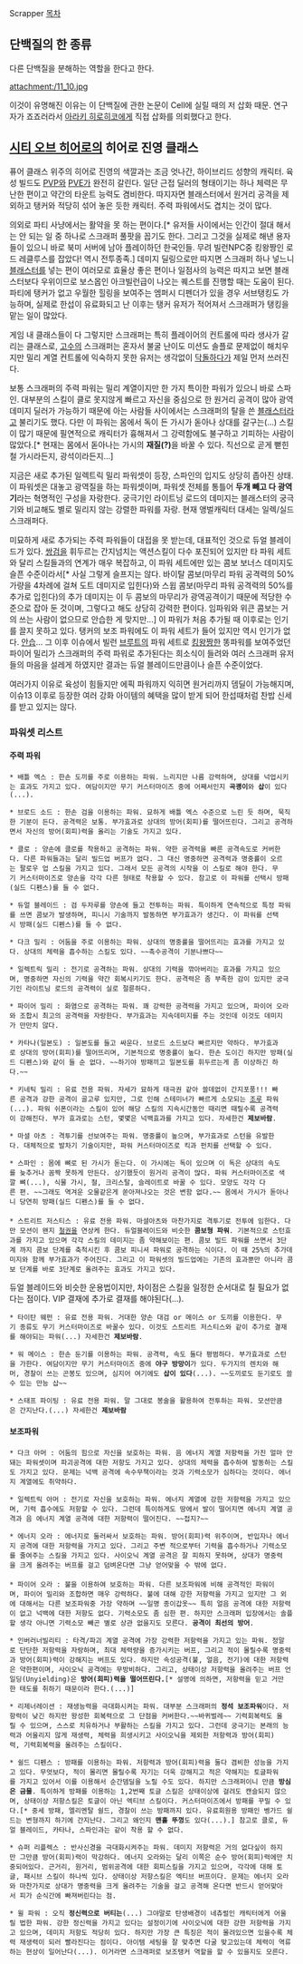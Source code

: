 Scrapper
[[목차]]
== 단백질의 한 종류 ==
다른 단백질을 분해하는 역할을 한다고 한다.

attachment:/11_10.jpg

이것이 유명해진 이유는 이 단백질에 관한 논문이 Cell에 실릴 때의 저 삽화 때문.
연구자가 죠죠러라서 [[아라키 히로히코]]에게 직접 삽화를 의뢰했다고 한다.

== [[시티 오브 히어로]]의 히어로 진영 클래스 ==

퓨어 클래스 위주의 히어로 진영의 색깔과는 조금 엇나간, 하이브리드 성향의 캐릭터. 육성 빌드도 [[PVP]]와 [[PVE]]가 완전히 갈린다. 일단 근접 딜러의 형태이기는 하나 체력은 무난한 편이고 약간의 타운트 능력도 겸비한다. 따지자면 블래스터에서 원거리 공격을 제외하고 탱커와 적당히 섞어 놓은 듯한 캐릭터. 주력 파워에서도 겹치는 것이 많다.

의외로 파티 사냥에서는 활약을 못 하는 편이다.[* 유저들 사이에서는 인간이 절대 해서는 안 되는 일 중 하나로 스크래퍼 풀팟을 꼽기도 한다. 그리고 그것을 실제로 해낸 용자들이 있으니 바로 북미 서버에 남아 플레이하던 한국인들. 무려 빌런NPC중 킹왕짱인 로드 레클루스를 잡았다! 역시 전투종족.] 데미지 딜링으로만 따지면 스크래퍼 하나 넣느니 [[블래스터]]를 넣는 편이 여러모로 효율상 좋은 편이나 일점사의 능력은 따지고 보면 블래스터보다 우위이므로 보스몹인 아크빌런급이 나오는 퀘스트를 진행할 때는 도움이 된다. 파티에 탱커가 없고 우월한 힐링을 보여주는 엠퍼시 디펜더가 있을 경우 서브탱킹도 가능하며, 실제로 한섭이 유료화되고 난 이후는 탱커 유저가 적어져서 스크래퍼가 탱킹을 맡는 일이 많았다.

게임 내 클래스들이 다 그렇지만 스크래퍼는 특히 플레이어의 컨트롤에 따라 생사가 갈리는 클래스로, [[고수]]의 스크래퍼는 혼자서 불굴 난이도 미션도 솔플로 문제없이 해치우지만 밀리 계열 컨트롤에 익숙하지 못한 유저는 생각없이 [[닥돌]]하다가 제일 먼저 쓰러진다. 

보통 스크래퍼의 주력 파워는 밀리 계열이지만 한 가지 특이한 파워가 있으니 바로 스파인. 대부분의 스킬이 클로 못지않게 빠르고 자신을 중심으로 한 원거리 공격이 많아 광역 데미지 딜러가 가능하기 때문에 아는 사람들 사이에서는 스크래퍼의 탈을 쓴 [[블래스터]]라고 불리기도 했다. 다만 이 파워는 몸에서 독이 든 가시가 돋아나 상대를 갈구는(...) 스킬이 많기 때문에 필연적으로 캐릭터가 흉해져서 그 강력함에도 불구하고 기피하는 사람이 많았다.[* 현재는 몸에서 돋아나는 가시의 '''재질(?)'''을 바꿀 수 있다. 직선으로 곧게 뻗힌 철 가시라든지, 광석이라든지...]

지금은 새로 추가된 일렉트릭 밀리 파워셋이 등장, 스파인의 입지도 상당히 좁아진 상태. 이 파워셋은 대놓고 광역질을 하는 파워셋이며, 파워셋 전체를 통틀어 '''두개 빼고 다 광역기'''라는 혁명적인 구성을 자랑한다. 궁극기인 라이트닝 로드의 데미지는 블래스터의 궁극기와 비교해도 별로 밀리지 않는 강렬한 파워를 자랑. 현재 앵벌캐릭터 대세는 일렉/실드 스크래퍼다.

미묘하게 새로 추가되는 주력 파워들이 대접을 못 받는데, 대표적인 것으로 듀얼 블레이드가 있다. [[쌍검]]을 휘두르는 간지넘치는 액션스킬이 다수 포진되어 있지만 타 파워 세트와 달리 스킬들과의 연계가 매우 복잡하고, 이 파워 세트에만 있는 콤보 보너스 데미지도 슬픈 수준이라서[* 사실 그렇게 슬프지는 않다. 바이탈 콤보(마무리 파워 공격력의 50% 가량을 4차례에 걸쳐 도트 데미지로 입힌다)와 스윕 콤보(마무리 파워 공격력의 50%를 추가로 입힌다)의 추가 데미지는 이 두 콤보의 마무리가 광역공격이기 때문에 적당한 수준으로 잡아 둔 것이며, 그렇다고 해도 상당히 강력한 편이다. 임파워와 위큰 콤보는 거의 쓰는 사람이 없으므로 안습한 게 맞지만...] 이 파워가 처음 추가될 때 이후로는 인기를 끌지 못하고 있다. 탱커의 보조 파워에도 이 파워 세트가 들어 있지만 역시 인기가 없다. [[안습]]... 그 이후 이슈에서 빌런 [[브루트]]의 파워 세트로 [[킹왕짱]]한 똥파워를 보여주었던 파이어 밀리가 스크래퍼의 주력 파워로 추가된다는 희소식이 들려와 여러 스크래퍼 유저들의 마음을 설레게 하였지만 결과는 듀얼 블레이드만큼이나 슬픈 수준이었다.

여러가지 이유로 육성이 힘들지만 에픽 파워까지 익히면 원거리까지 뎀딜이 가능해지며, 이슈13 이후로 등장한 여러 강화 아이템의 혜택을 많이 받게 되어 한섭때처럼 찬밥 신세를 받고 있지는 않다. 

=== 파워셋 리스트 ===
==== 주력 파워 ====
 * 배틀 엑스 : 한손 도끼를 주로 이용하는 파워. 느리지만 나름 강력하며, 상대를 넉업시키는 효과도 가지고 있다. 여담이지만 무기 커스터마이즈 중에 어째서인지 '''곡괭이'''와 '''삽'''이 있다(...).

 * 브로드 소드 : 한손 검을 이용하는 파워. 묘하게 배틀 엑스 수준으로 느린 듯 하며, 묵직한 기분이 든다. 공격력은 보통. 부가효과로 상대의 방어(회피)를 떨어뜨린다. 그리고 공격하면서 자신의 방어(회피)력을 올리는 기술도 가지고 있다.

 * 클로 : 양손에 클로를 착용하고 공격하는 파워. 약한 공격력을 빠른 공격속도로 커버한다. 다른 파워들과는 달리 빌드업 버프가 없다. 그 대신 명중하면 공격력과 명중률이 오르는 팔로우 업 스킬을 가지고 있다. 그래서 모든 공격의 시작을 이 스킬로 해야 한다. 무기 커스터마이즈로 양손을 각각 다른 형태로 착용할 수 있다. 참고로 이 파워를 선택시 방패(실드 디펜스)를 들 수 없다.

 * 듀얼 블레이드 : 검 두자루를 양손에 들고 전투하는 파워. 특이하게 연속적으로 특정 파워를 쓰면 콤보가 발생하며, 피니시 기술까지 발동하면 부가효과가 생긴다. 이 파워를 선택시 방패(실드 디펜스)를 들 수 없다.

 * 다크 밀리 : 어둠을 주로 이용하는 파워. 상대의 명중률을 떨어뜨리는 효과를 가지고 있다. 상대의 체력을 흡수하는 스킬도 있다. ~~촉수공격이 기분나쁘다~~

 * 일렉트릭 밀리 : 전기로 공격하는 파워. 상대의 기력을 깎아버리는 효과를 가지고 있으며, 명중하면 자신의 기력을 약간 회복시키기도 한다. 공격력은 좀 부족한 감이 있지만 궁극기인 라이트닝 로드의 공격력이 실로 절륜하다.

 * 파이어 밀리 : 화염으로 공격하는 파워. 꽤 강력한 공격력을 가지고 있으며, 파이어 오라와 조합시 최고의 공격력을 자랑한다. 부가효과는 지속데미지를 주는 것인데 이것도 데미지가 만만치 않다.

 * 카타나(일본도) : 일본도를 들고 싸운다. 브로드 소드보다 빠르지만 약하다. 부가효과로 상대의 방어(회피)를 떨어뜨리며, 기본적으로 명중률이 높다. 한손 도이긴 하지만 방패(실드 디펜스)와 같이 들 순 없다. ~~하기야 방패끼고 일본도를 휘두르는게 좀 이상하긴 하다.~~

 * 키네틱 밀리 : 유료 전용 파워. 자세가 묘하게 태극권 같아 쓸데없이 간지포풍!!! 빠른 공격과 강한 공격이 골고루 있지만, 그로 인해 스테미너가 빠르게 소모되는 [[조루]] 파워(...). 파워 쉬폰이라는 스킬이 있어 해당 스킬의 지속시간동안 때리면 때릴수록 공격력이 강해진다. 부가 효과로는 스턴, 몇몇은 넉백효과를 가지고 있다. 자세한건 '''제보바람'''.

 * 마셜 아츠 : 격투기를 선보여주는 파워. 명중률이 높으며, 부가효과로 스턴을 유발한다. 대체적으로 발차기 기술이지만, 파워 커스터마이즈로 킥과 펀치를 선택할 수 있다.

 * 스파인 : 몸에 뼈로 된 가시가 돋는다. 이 가시에는 독이 있으며 이 독은 상대의 속도를 늦추거나 꼼짝 못하게 만든다. 상기했듯이 원거리 공격이 많다. 파워 커스터마이즈로 색깔 뼈(...), 식물 가시, 철, 크리스탈, 슬레이트로 바꿀 수 있다. 모양도 각각 다른 편. ~~그래도 역겨운 오물같은게 쏟아져나오는 것은 변함 없다.~~ 몸에서 가시가 돋아나니 당연히 방패(실드 디펜스)를 들 수 없다.
 
 * 스트리트 저스티스 : 유료 전용 파워. 마셜아츠와 마찬가지로 격투기로 전투에 임한다. 다만 모션이 왠지 [[철권]]을 연상케 한다. 듀얼블레이드와 비슷한 '''콤보형 파워'''. 기본적으로 스턴효과를 가지고 있으며 각각 스킬의 데미지는 좀 약해보이는 편. 콤보 빌드 파워를 쓰면서 3단계 까지 콤보 단계를 축척시킨 후 콤보 피니셔 파워로 공격하는 식이다. 이 때 25%의 추가데미지와 함께 부가효과가 주어진다. 그리고 이 파워셋의 빌드업에는 기존의 효과뿐만 아니라 콤보 단계를 바로 3단계로 올려주는 효과도 가지고 있다.
듀얼 블레이드와 비슷한 운용법이지만, 차이점은 스킬을 일정한 순서대로 칠 필요가 없다는 점이다.
VIP 결재에 추가로 결재를 해야된다(...).

 * 타이탄 웨펀 : 유료 전용 파워. 거대한 양손 대검 or 메이스 or 도끼를 이용한다. 무기 종류도 무기 커스터마이즈로 바꿀수 있다. 이것도 스트리트 저스티스와 같이 추가로 결재를 해야되는 파워(...) 자세한건 '''제보바람'''.

 * 워 메이스 : 한손 둔기를 이용하는 파워. 공격력, 속도 둘다 평범하다. 부가효과로 스턴을 가한다. 여담이지만 무기 커스터마이즈 중에 '''야구 방망이'''가 있다. 두가지의 렌치와 해머, 경찰이 쓰는 곤봉도 있으며, 심지어 여기에도 '''삽이 있다'''(...). ~~도끼로도 둔기로도 쓸수 있는 만능 삽~~

 * 스태프 파이팅 : 유료 전용 파워. 말 그대로 봉술을 활용하여 전투하는 파워. 모션만큼은 간지난다.(...) 자세한건 '''제보바람'''

==== 보조파워 ====

 * 다크 아머 : 어둠의 힘으로 자신을 보호하는 파워. 음 에너지 계열 저항력을 가진 얼마 안돼는 파워셋이며 파괴공격에 대한 저항도 가지고 있다. 상대의 체력을 흡수하여 발동하는 스킬도 가지고 있다. 문제는 넉백 공격에 속수무책이라는 것과 기력소모가 심하다는 것이다. 에너지 계열에도 취약하다.

 * 일렉트릭 아머 : 전기로 자신을 보호하는 파워. 에너지 계열에 강한 저항력을 가지고 있으며, 기력 흡수에도 저항할 수 있다. 그런데 특이하게도 땅에서 발이 떨어지면 에너지 계열 공격과 음 에너지 계열 공격에 대한 저항력이 떨어진다. ~~접지?~~

 * 에너지 오라 : 에너지로 둘러싸서 보호하는 파워. 방어(회피)력 위주이며, 반입자나 에너지 공격에 대한 저항력을 가지고 있다. 그리고 주변 적으로부터 기력을 흡수하거나 기력소모를 줄여주는 스킬을 가지고 있다. 사이오닉 계열 공격은 잘 피하지 못하며, 상대가 명중력을 크게 올려주는 버프를 걸고 덤벼온다면 그냥 얻어맞을 수 밖에 없다.
 
 * 파이어 오라 : 불을 이용하여 보호하는 파워. 다른 보조파워에 비해 공격적인 파워이며, 파이어 밀리와 조합하면 매우 강력하다. 불에 대해 강한 저항력을 가지고 있지만 그 외에 대해서는 다른 보조파워중 가장 약하며 ~~일명 종이갑옷~~ 특히 얼음 공격에 대한 저항력이 없고 넉백에 대한 저항도 없다. 기력소모도 좀 심한 편. 하지만 스크래퍼 입장에서는 솔플할 생각 아니면 기력소모 빼곤 별로 상관 없을지도 모른다. '''공격이 최선의 방어'''.

 * 인버러너빌리티 : 타격/파괴 계열 공격에 가장 강력한 저항력을 가지고 있는 파워. 정말로 단단한 저항력을 자랑하며, 최대 체력량을 증가시키는 버프, 그리고 적이 몰릴수록 명중력과 방어(회피)력이 강해지는 버프도 있다. 하지만 속성공격(불, 얼음, 전기)에 대한 저항력은 약한편이며, 사이오닉 공격에는 무방비하다. 그리고, 상태이상 저항력을 올려주는 버프 언일딩(Unyielding)은 '''방어(회피)력을 떨어뜨린다.'''[* 설명에 의하면, 저항력을 믿고 거만한 태도를 취하기 때문이라 한다.(...)]

 * 리제너레이션 : 재생능력을 극대화시켜는 파워. 대부분 스크래퍼의 '''정석 보조파워'''이다. 저항력이 낮긴 하지만 왕성한 회복력으로 그 단점을 커버한다.~~바퀴벌레~~ 기력회복력도 올릴 수 있으며, 스스로 치유하거나 부활하는 스킬을 가지고 있다. 그런데 궁극기는 본래의 능력과 어울리지 않게 재생력, 체력을 희생시키고 사이오닉을 제외한 저항력과 방어(회피)력, 기력회복력을 올려주는 스킬이다.

 * 쉴드 디펜스 : 방패를 이용하는 파워. 저항력과 방어(회피)력을 둘다 겸비한 성능을 가지고 있다. 무엇보다, 적이 몰리면 몰릴수록 자기는 더욱 강해지고 적은 약해지는 토글파워를 가지고 있어서 이를 이용해서 순간뎀딜을 노릴 수도 있다. 하지만 스크래퍼이니 만큼 '''방심은 금물'''. 특이하게 방패를 이용하는 1,2번째 토글 스킬은 상태이상에 걸려도 캔슬되지 않으며, 상태이상 저항스킬은 토글이 아닌 엑티브 스킬이다. 커스터마이즈에서 방패를 꾸밀 수 있다.[* 중세 방패, 엘리멘탈 쉴드, 경찰이 쓰는 방패까지 있다. 유료회원용 방패인 벵가드 쉴드는 변형까지 하기에 간지난다. 그리고 왜인지 '''맨홀 뚜껑'''도 있다(...).] 참고로 클로, 듀얼 블레이드, 카타나, 스파인과는 같이 착용 할 수 없다.

 * 슈퍼 리플렉스 : 반사신경을 극대화시켜주는 파워. 데미지 저항력은 거의 없다싶이 하지만 그만큼 방어(회피)력이 막강하다. 에너지 오라와는 달리 이쪽은 순수 방어(회피)력에만 치중되어있다. 근거리, 원거리, 범위공격에 대한 회피스킬을 가지고 있으며, 각각에 대해 토글, 패시브 스킬이 하나씩 있다. 상태이상 저항스킬은 엑티브 버프이다. 문제는 에너지 오라와 마찬가지로 상대가 명중력을 크게 올려주는 기술을 걸고 공격해 온다면 반드시 얻어맞아서 피가 순식간에 빠져버린다는 점.

 * 윌 파워 : 오직 '''정신력으로 버티는'''(...) 그야말로 탄생배경이 네츄럴인 캐릭터에게 어울릴 법한 파워. 강한 정신력을 가지고 있다는 설정이기에 사이오닉에 대한 강한 저항력을 가지고 있으며, 데미지 저항도 적당히 있다. 하지만 가장 큰 특징은 적이 몰려있으면 있을수록 체력 재생력이 되러 빨라진다는 점이다. 아이템 세팅을 잘 맞추면 다굴 맞고있는데 체력이 역류하는 현상이 일어난다(...). 이거라면 스크래퍼로 보조탱커 역할을 할 수 있을지도 모른다.
